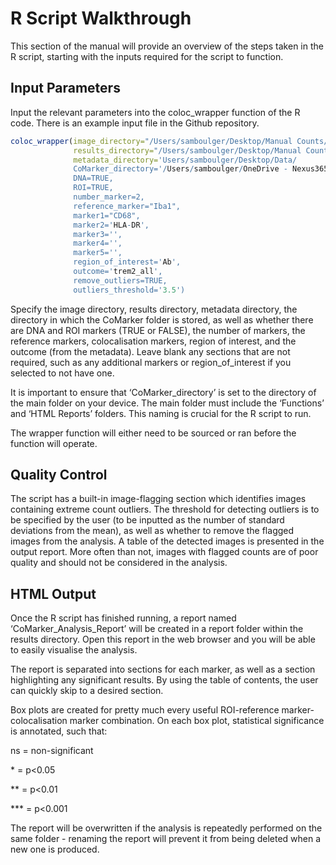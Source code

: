 # R Script Walkthrough

This section of the manual will provide an overview of the steps taken in the R script, starting with the inputs required for the script to function.

## Input Parameters

Input the relevant parameters into the coloc_wrapper function of the R code. There is an example input file in the Github repository.

``` r
coloc_wrapper(image_directory="/Users/samboulger/Desktop/Manual Counts/",
              results_directory="/Users/samboulger/Desktop/Manual Counts/",
              metadata_directory='Users/samboulger/Desktop/Data/
              CoMarker_directory='/Users/samboulger/OneDrive - Nexus365/Imperial/CoMarker Script/',
              DNA=TRUE,
              ROI=TRUE,
              number_marker=2,
              reference_marker="Iba1",
              marker1="CD68",
              marker2='HLA-DR',
              marker3='',
              marker4='',
              marker5='',
              region_of_interest='Ab',
              outcome='trem2_all',
              remove_outliers=TRUE,
              outliers_threshold='3.5')
```

Specify the image directory, results directory, metadata directory, the directory in which the CoMarker folder is stored, as well as whether there are DNA and ROI markers (TRUE or FALSE), the number of markers, the reference markers, colocalisation markers, region of interest, and the outcome (from the metadata). Leave blank any sections that are not required, such as any additional markers or region_of_interest if you selected to not have one.

It is important to ensure that 'CoMarker_directory' is set to the directory of the main folder on your device. The main folder must include the 'Functions' and 'HTML Reports' folders. This naming is crucial for the R script to run.

The wrapper function will either need to be sourced or ran before the function will operate.

## Quality Control

The script has a built-in image-flagging section which identifies images containing extreme count outliers. The threshold for detecting outliers is to be specified by the user (to be inputted as the number of standard deviations from the mean), as well as whether to remove the flagged images from the analysis. A table of the detected images is presented in the output report. More often than not, images with flagged counts are of poor quality and should not be considered in the analysis.

## HTML Output

Once the R script has finished running, a report named 'CoMarker_Analysis_Report' will be created in a report folder within the results directory. Open this report in the web browser and you will be able to easily visualise the analysis.

The report is separated into sections for each marker, as well as a section highlighting any significant results. By using the table of contents, the user can quickly skip to a desired section.

Box plots are created for pretty much every useful ROI-reference marker-colocalisation marker combination. On each box plot, statistical significance is annotated, such that:

ns = non-significant

\* = p\<0.05

\*\* = p\<0.01

\*\*\* = p\<0.001

The report will be overwritten if the analysis is repeatedly performed on the same folder - renaming the report will prevent it from being deleted when a new one is produced.
